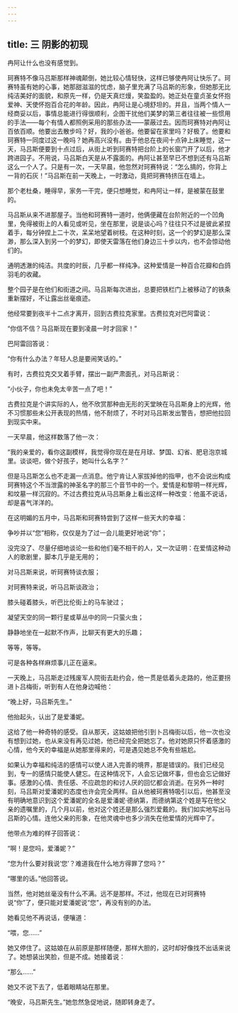 ```yaml
---
---
---
```

title: 三 阴影的初现
---




冉阿让什么也没有感觉到。

珂赛特不像马吕斯那样神魂颠倒，她比较心情轻快，这样已够使冉阿让快乐了。珂赛特虽有她的心事，她那甜滋滋的忧虑，脑子里充满了马吕斯的形象，但她那无比纯洁美好的面貌，和原先一样，仍是天真烂熳，笑盈盈的。她正处在童贞圣女怀抱爱神、天使怀抱百合花的年龄。因此，冉阿让是心境舒坦的。并且，当两个情人一经商妥以后，事情总能进行得很顺利，企图干扰他们美梦的第三者往往被一些惯用的手法——每个有情人都照例采用的那些办法——蒙蔽过去。因而珂赛特对冉阿让百依百顺。他要出去散步吗？好，我的小爸爸。他要留在家里吗？好极了。他要和珂赛特一同度过这一晚吗？她再高兴没有。由于他总在夜间十点钟上床睡觉，这一天，马吕斯便要到十点过后，从街上听到珂赛特把台阶上的长窗门开了以后，他才跨进园子。不用说，马吕斯白天是从不露面的。冉阿让甚至早已不想到还有马吕斯这么一个人了。只是有一次，一天早晨，他忽然对珂赛特说：“怎么搞的，你背上一背的石灰！”马吕斯在前一天晚上，一时激动，竟把珂赛特挤压在墙上。

那个老杜桑，睡得早，家务一干完，便只想睡觉，和冉阿让一样，是被蒙在鼓里的。

马吕斯从来不进那屋子。当他和珂赛特一道时，他俩便藏在台阶附近的一个凹角里，免得被街上的人看见或听见，坐在那里，说是谈心吗？往往只不过是彼此紧捏着手，每分钟捏上二十次，呆呆地望着树枝。在这种时刻，这一个的梦幻是那么深渺，那么深入到另一个的梦幻，即使天雷落在他们身边三十步以内，也不会惊动他们的。

通明透澈的纯洁。共度的时辰，几乎都一样纯净。这种爱情是一种百合花瓣和白鸽羽毛的收藏。

整个园子是在他们和街道之间。马吕斯每次进出，总要把铁栏门上被移动了的铁条重新摆好，不让露出丝毫痕迹。

他经常要到夜半十二点才离开，回到古费拉克家里。古费拉克对巴阿雷说：

“你信不信？马吕斯现在要到凌晨一时才回家！”

巴阿雷回答说：

“你有什么办法？年轻人总是要闹笑话的。”

有时，古费拉克交叉着手臂，摆出一副严肃面孔，对马吕斯说：

“小伙子，你也未免太辛苦一点了吧！”

古费拉克是个讲实际的人，他不欣赏那种由无形的天堂映在马吕斯身上的光辉，他不习惯那些未公开表现的热情，他不耐烦了，不时对马吕斯发出警告，想把他拉回到现实中来。

一天早晨，他这样数落了他一次：

“我的亲爱的，看你这副模样，我觉得你现在是在月球、梦国、幻省、肥皂泡京城里。谈谈吧，做个好孩子，她叫什么名字？”

但是马吕斯怎么也不走漏一点消息。他宁肯让人家拔掉他的指甲，也不会说出构成珂赛特这个不当泄露的神圣名字的那三个音节中的一个。爱情是和黎明一样光辉，和坟墓一样沉寂的。不过古费拉克从马吕斯身上看出这样一种改变：他虽不说话，却是喜气洋洋的。

在这明媚的五月中，马吕斯和珂赛特尝到了这样一些天大的幸福：

争吵并以“您”相称，仅仅是为了过一会儿能更好地说“你”；

没完没了、尽量仔细地谈论一些和他们毫不相干的人，又一次证明：在爱情这种动人的歌剧里，脚本几乎是无用的；

对马吕斯来说，听珂赛特谈衣服；

对珂赛特来说，听马吕斯谈政治；

膝头碰着膝头，听巴比伦街上的马车驶过；

凝望天空的同一颗行星或草丛中的同一只萤火虫；

静静地坐在一起默不作声，比聊天有更大的乐趣；

等等，等等。

可是各种各样麻烦事儿正在逼来。

一天晚上，马吕斯走过残废军人院街去赴约会，他一贯是低着头走路的，他正要拐进卜吕梅街，听到有人在他身边喊他：

“晚上好，马吕斯先生。”

他抬起头，认出了是爱潘妮。

这给了他一种奇特的感受。自从那天，这姑娘把他引到卜吕梅街以后，他一次也没有想到过她，也从来没有再见过她，他已经完全把她忘了。他对她原只怀着感激的心情，他今天的幸福是从她那里得来的，可是遇见她总不免有些尴尬。

如果认为幸福和纯洁的感情可以使人进入完善的境界，那是错误的。我们已经见到，专一的感情只能使人健忘。在这种情况下，人会忘记做坏事，但也会忘记做好事。感激的心情、责任感、不应疏忽的和讨人厌的回忆都会消逝。在另外一种时刻，马吕斯对爱潘妮的态度也许会完全两样。自从他被珂赛特吸引以后，他甚至没有明确地意识到这个爱潘妮的全名是爱潘妮·德纳第，而德纳第这个姓是写在他父亲的遗嘱里的，几个月以前，他对这个姓还是那么强烈爱戴的。我们如实地写出马吕斯的心情。连他父亲的形象，在他灵魂中也多少消失在他爱情的光辉中了。

他带点为难的样子回答说：

“啊！是您吗，爱潘妮？”

“您为什么要对我说‘您’？难道我在什么地方得罪了您吗？”

“哪里的话。”他回答说。

当然，他对她丝毫没有什么不满。远不是那样。不过，他现在已对珂赛特说“你”了，便只能对爱潘妮说“您”，再没有别的办法。

她看见他不再说话，便嚷道：

“喂，您……”

她又停住了。这姑娘在从前原是那样随便，那样大胆的，这时却好像找不出话来说了。她想装出笑脸，但是不成。她接着说：

“那么……”

她又不说下去了，低着眼睛站在那里。

“晚安，马吕斯先生。”她忽然急促地说，随即转身走了。